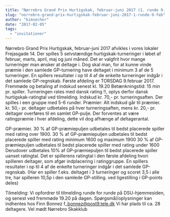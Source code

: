 ```yaml
---
title: "Nørrebro Grand Prix Hurtigskak, februar-juni 2017 (1. runde 9. feb)"
slug: "norrebro-grand-prix-hurtigskak-februar-juni-2017-1-runde-9-feb"
author: "kimsecher"
date: "2017-02-05"
tags: 
  - "invitationer"
---
```


Nørrebro Grand Prix Hurtigskak, februar-juni 2017 afvikles i vores lokaler Frejasgade 14. Der spilles 5 selvstændige hurtigskak-turneringer i løbet af februar, marts, april, maj og juni måned. Det er valgfrit hvor mange turneringer man ønsker at deltage i. Dog skal man, for at kunne vinde præmie i den samlede GP-turnering have deltaget i minimum 3 af de 5 turneringer. En spillers resultater i op til 4 af de enkelte turneringer indgår i det samlede GP-regnskab. Første afdeling er TORSDAG 9.februar 2017. Fremmøde og betaling af indskud senest kl. 19.20 Betænkningstid: 15 min pr. spiller. Turneringen rates med dansk rating !!, oplys derfor dansk hurtigskak-ratingtal ved tilmelding. Indskud kr. 70,- pr. turneringsaften. Der spilles i een gruppe med 5-6 runder. Præmier: Alt indskud går til præmier. kr. 50,- pr. deltager udbetales på hver turneringsaften, mens kr. 20,- pr. deltager overføres til en samlet GP-pulje. Der forventes at være ratingpræmie i hver afdeling, dette vil dog afhænge af deltagerantal.

GP-præmier. 30 % af GP-præmiepuljen udbetales til bedst placerede spiller med rating over 1900. 30 % af GP-præmiepuljen udbetales til bedst placerede spiller med rating minimum 1600 og maximum 1900 30 % af GP-præmiepuljen udbetales til bedst placerede spiller med rating under 1600 Derudover udbetales 10% af GP-præmiepuljen til bedst placerede spiller uanset ratingtal. Det er spillerens ratingtal i den første afdeling hvori spilleren deltager, som afgør indplacering i ratinggruppe. En spillers resultater i op til 4 af de enkelte turneringer indgår i det samlede GP-regnskab. (Har en spiller f.eks. deltaget i 3 turneringer og scoret 3,5 i alle tre, har spilleren 10,5p i den samlede GP-stilling. ved ligestilling i GP-points deles)

Tilmelding: Vi opfordrer til tilmelding runde for runde på DSU-hjemmesiden, og senest ved fremmøde 19.20 på dagen. Spørgsmål/oplysninger kan indhentes hos Finn Bonnez f\_bonnez@post9.tele.dk Vi har plads til ca. 28 deltagere. Vel mødt Nørrebro Skakklub
